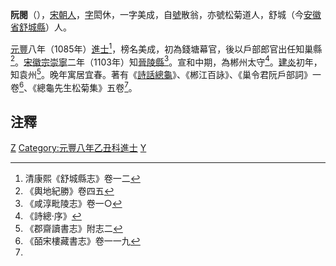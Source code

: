 '''阮閱'''（{{bd|?||?||}}），[[宋朝|宋朝人]]，[[表字|字]]閎休，一字美成，自[[號|號]]散翁，亦號松菊道人，舒城（今[[安徽省|安徽省]][[舒城縣|舒城縣]]）人。

[[元丰_(北宋)|元豐]]八年（1085年）[[進士|進士]]<ref>清康熙《舒城縣志》卷一二</ref>，榜名美成，初為錢塘幕官，後以戶部郎官出任知巢縣<ref>《輿地紀勝》卷四五</ref>。[[宋徽宗|宋徽宗]][[崇寧|崇寧]]二年（1103年）知[[晉陵縣|晉陵縣]]<ref>《咸淳毗陵志》卷一○</ref>。宣和中期，為郴州太守<ref>《詩總·序》</ref>。[[建炎|建炎]]初年，知袁州<ref name=autogenerated1>《郡齋讀書志》附志二</ref>。晚年寓居宜春。著有《[[詩話總龜|詩話總龜]]》、《郴江百詠》、《巢令君阮戶部詞》一卷<ref>《皕宋樓藏書志》卷一一九</ref>、《總龜先生松菊集》五卷<ref name=autogenerated1 />。

==注釋==
<div class="references-small">
<references />
</div>

[[Category:宋朝政治人物|Z]]
[[Category:元豐八年乙丑科進士|Category:元豐八年乙丑科進士]]
[[Category:阮姓|Y]]